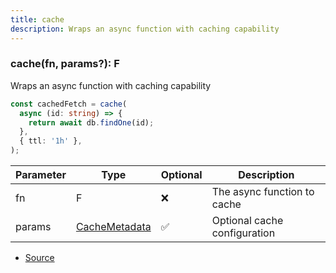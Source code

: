 ```yaml
---
title: cache
description: Wraps an async function with caching capability
---
```


### cache(fn, params?): F

Wraps an async function with caching capability

```ts
const cachedFetch = cache(
  async (id: string) => {
    return await db.findOne(id);
  },
  { ttl: '1h' },
);
```

| Parameter | Type                                       | Optional | Description                  |
| --------- | ------------------------------------------ | -------- | ---------------------------- |
| fn        | F                                          | ❌       | The async function to cache  |
| params    | [CacheMetadata](/docs/types/CacheMetadata) | ✅       | Optional cache configuration |

- [Source](https://github.com/underctrl-io/commandkit/blob/f8cc07d11d2ae5ed7f529adff1649936223e27b2/packages/commandkit/src/cache/cache.ts#L193)

